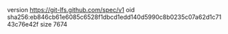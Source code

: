 version https://git-lfs.github.com/spec/v1
oid sha256:eb846cb61e6085c6528f1dbcd1edd140d5990c8b0235c07a62d1c7143c76e42f
size 7674
